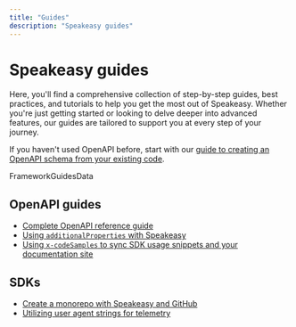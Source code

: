 ```yaml
---
title: "Guides"
description: "Speakeasy guides"
---
```


 
 
# Speakeasy guides

Here, you'll find a comprehensive collection of step-by-step guides, best practices, and tutorials to help you get the most out of Speakeasy. Whether you're just getting started or looking to delve deeper into advanced features, our guides are tailored to support you at every step of your journey.

If you haven't used OpenAPI before, start with our [guide to creating an OpenAPI schema from your existing code](openapi/frameworks.mdx).

<div className="IconGrid">FrameworkGuidesData</div>

## OpenAPI guides

- [Complete OpenAPI reference guide](/openapi)
- [Using `additionalProperties` with Speakeasy](/guides/openapi/additionalproperties)
- [Using `x-codeSamples` to sync SDK usage snippets and your documentation site](guides/openapi/x-codesamples)

## SDKs

- [Create a monorepo with Speakeasy and GitHub](/guides/sdks/creating-a-monorepo)
- [Utilizing user agent strings for telemetry](/guides/sdks/utilizing-user-agent-strings)
